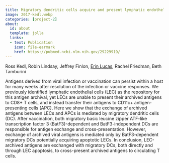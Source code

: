 ```yaml
---
title: Migratory dendritic cells acquire and present lymphatic endothelial cell-archived antigens during lymph node contraction
image: 2017-kedl.webp
categories: [project-2]
about:
  id: about
  template: jolla
  links:
  - text: Publication
    icon: file-earmark
    href: https://pubmed.ncbi.nlm.nih.gov/29229919/
---
```


Ross Kedl, Robin Lindsay, Jeffrey Finlon, [Erin Lucas](http://orcid.org/0000-0001-7705-2069), Rachel Friedman, Beth Tamburini

Antigens derived from viral infection or vaccination can persist within a host for many weeks after resolution of the infection or vaccine responses. We previously identified lymphatic endothelial cells (LEC) as the repository for this antigen archival, yet LECs are unable to present their archived antigens to CD8+ T cells, and instead transfer their antigens to CD11c+ antigen-presenting cells (APC). Here we show that the exchange of archived antigens between LECs and APCs is mediated by migratory dendritic cells (DC). After vaccination, both migratory basic leucine zipper ATF-like transcription factor 3 (BatF3)-dependent and BatF3-independent DCs are responsible for antigen exchange and cross-presentation. However, exchange of archived viral antigens is mediated only by BatF3-dependent migratory DCs potentially acquiring apoptotic LECs. In conclusion, LEC-archived antigens are exchanged with migratory DCs, both directly and through LEC apoptosis, to cross-present archived antigens to circulating T cells.
